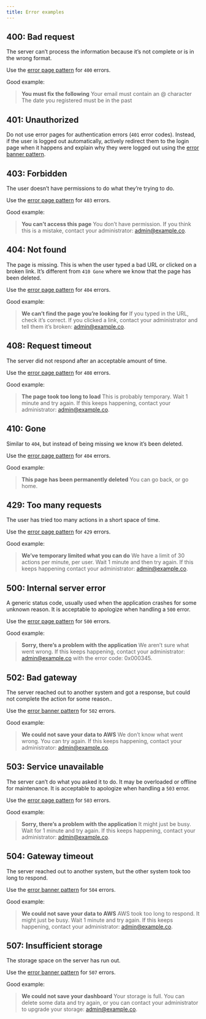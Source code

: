 ```yaml
---
title: Error examples
---
```


## 400: Bad request
The server can’t process the information because it’s not complete or is in the wrong format.

Use the [error page pattern](./error-page.mdx) for `400` errors.

Good example:
> **You must fix the following**
> Your email must contain an @ character
> The date you registered must be in the past

## 401: Unauthorized
Do not use error pages for authentication errors (`401` error codes). Instead, if the user is logged out automatically, actively redirect them to the login page when it happens and explain why they were logged out using the [error banner pattern](./error-banners.mdx).

## 403: Forbidden
The user doesn’t have permissions to do what they’re trying to do.

Use the [error page pattern](./error-page.mdx) for `403` errors.

Good example:
> **You can’t access this page**
> You don’t have permission. If you think this is a mistake, contact your administrator: [admin@example.co](#).

## 404: Not found
The page is missing. This is when the user typed a bad URL or clicked on a broken link. It’s different from `410 Gone` where we know that the page has been deleted.

Use the [error page pattern](./error-page.mdx) for `404` errors.

Good example:
> **We can’t find the page you’re looking for**
> If you typed in the URL, check it’s correct. If you clicked a link, contact your administrator and tell them it’s broken: [admin@example.co](#).

## 408: Request timeout
The server did not respond after an acceptable amount of time.

Use the [error page pattern](./error-page.mdx) for `408` errors.

Good example:
> **The page took too long to load**
> This is probably temporary. Wait 1 minute and try again. If this keeps happening, contact your administrator: admin@example.co.

## 410: Gone
Similar to `404`, but instead of being missing we know it’s been deleted.

Use the [error page pattern](./error-page.mdx) for `404` errors.

Good example:
> **This page has been permanently deleted**
> You can go back, or go home.

## 429: Too many requests
The user has tried too many actions in a short space of time.

Use the [error page pattern](./error-page.mdx) for `429` errors.

Good example:
> **We’ve temporary limited what you can do**
> We have a limit of 30 actions per minute, per user. Wait 1 minute and then try again. If this keeps happening contact your administrator: [admin@example.co](#).

## 500: Internal server error
A generic status code, usually used when the application crashes for some unknown reason. It is acceptable to apologize when handling a `500` error.

Use the [error page pattern](./error-page.mdx) for `500` errors.

Good example:
> **Sorry, there’s a problem with the application**
> We aren’t sure what went wrong. If this keeps happening, contact your administrator: admin@example.co with the error code: 0x000345.

## 502: Bad gateway
The server reached out to another system and got a response, but could not complete the action for some reason..

Use the [error banner pattern](./error-banners.mdx) for `502` errors.

Good example:
> **We could not save your data to AWS**
> We don’t know what went wrong. You can try again. If this keeps happening, contact your administrator: [admin@example.co](#).

## 503: Service unavailable
The server can’t do what you asked it to do. It may be overloaded or offline for maintenance. It is acceptable to apologize when handling a `503` error.

Use the [error page pattern](./error-page.mdx) for `503` errors.

Good example:
> **Sorry, there’s a problem with the application**
> It might just be busy. Wait for 1 minute and try again. If this keeps happening, contact your administrator: [admin@example.co](#).

## 504: Gateway timeout
The server reached out to another system, but the other system took too long to respond.

Use the [error banner pattern](./error-banners.mdx) for `504` errors.

Good example:
> **We could not save your data to AWS**
> AWS took too long to respond. It might just be busy. Wait 1 minute and try again. If this keeps happening, contact your administrator: [admin@example.co](#).

## 507: Insufficient storage
The storage space on the server has run out.

Use the [error banner pattern](./error-banners.mdx) for `507` errors.

Good example:
> **We could not save your dashboard**
> Your storage is full. You can delete some data and try again, or you can contact your administrator to upgrade your storage: [admin@example.co](#).
